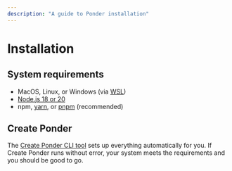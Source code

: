 ```yaml
---
description: "A guide to Ponder installation"
---
```



# Installation

## System requirements

- MacOS, Linux, or Windows (via [WSL](https://learn.microsoft.com/en-us/windows/wsl/install))
- [Node.js 18 or 20](https://nodejs.org/en)
- npm, [yarn](https://yarnpkg.com/getting-started/install), or [pnpm](https://pnpm.io/installation) (recommended)

## Create Ponder

The [Create Ponder CLI tool](/getting-started/new-project) sets up everything automatically for you. If Create Ponder runs without error, your system meets the requirements and you should be good to go.
